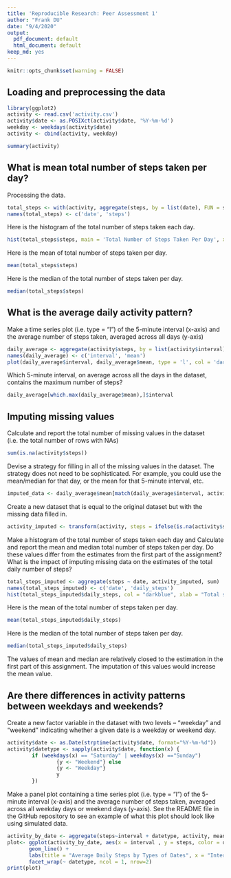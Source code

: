 ```yaml
---
title: 'Reproducible Research: Peer Assessment 1'
author: "Frank DU"
date: "9/4/2020"
output:
  pdf_document: default
  html_document: default
keep_md: yes
---
```

```r
knitr::opts_chunk$set(warning = FALSE)
```

## Loading and preprocessing the data
```r
library(ggplot2)
activity <- read.csv('activity.csv')
activity$date <- as.POSIXct(activity$date, '%Y-%m-%d')
weekday <- weekdays(activity$date)
activity <- cbind(activity, weekday)

summary(activity)
```


## What is mean total number of steps taken per day?

Processing the data.
```r
total_steps <- with(activity, aggregate(steps, by = list(date), FUN = sum, na.rm = TRUE))
names(total_steps) <- c('date', 'steps')
```

Here is the histogram of the total number of steps taken each day.
```r
hist(total_steps$steps, main = 'Total Number of Steps Taken Per Day', xlab = 'Total steps taken per day', col = 'darkblue', ylim = c(0, 20), breaks = seq(0, 25000, by = 2500))
```

Here is the mean of total number of steps taken per day.
```r
mean(total_steps$steps)
```

Here is the median of the total number of steps taken per day.
```r
median(total_steps$steps)
```



## What is the average daily activity pattern?

Make a time series plot (i.e. type = "l") of the 5-minute interval (x-axis) and the average number of steps taken, averaged across all days (y-axis)
```r
daily_average <- aggregate(activity$steps, by = list(activity$interval), FUN = mean, na.rm = TRUE)
names(daily_average) <- c('interval', 'mean')
plot(daily_average$interval, daily_average$mean, type = 'l', col = 'darkblue', lwd = 2, xlab = 'Interval', ylab = 'Average number of steps', main = 'Average Number of Steps Per Interval')
```

Which 5-minute interval, on average across all the days in the dataset, contains the maximum number of steps?
```r
daily_average[which.max(daily_average$mean),]$interval
```



## Imputing missing values

Calculate and report the total number of missing values in the dataset (i.e. the total number of rows with NAs)
```r
sum(is.na(activity$steps))
```

Devise a strategy for filling in all of the missing values in the dataset. The strategy does not need to be sophisticated. For example, you could use the mean/median for that day, or the mean for that 5-minute interval, etc.
```r
imputed_data <- daily_average$mean[match(daily_average$interval, activity$interval)]
```

Create a new dataset that is equal to the original dataset but with the missing data filled in.
```r
activity_imputed <- transform(activity, steps = ifelse(is.na(activity$steps), yes = imputed_data, no = activity$steps))
```

Make a histogram of the total number of steps taken each day and Calculate and report the mean and median total number of steps taken per day. Do these values differ from the estimates from the first part of the assignment? What is the impact of imputing missing data on the estimates of the total daily number of steps?
```r
total_steps_imputed <- aggregate(steps ~ date, activity_imputed, sum)
names(total_steps_imputed) <- c('date', 'daily_steps')
hist(total_steps_imputed$daily_steps, col = "darkblue", xlab = "Total steps per day", ylim = c(0,30), main = "Total Number of Steps Taken Per Day", breaks = seq(0,25000,by=2500))
```

Here is the mean of the total number of steps taken per day.
```r
mean(total_steps_imputed$daily_steps)
```

Here is the median of the total number of steps taken per day.
```r
median(total_steps_imputed$daily_steps)
```

The values of mean and median are relatively closed to the estimation in the first part of this assignment. The imputation of this values would increase the mean value.



## Are there differences in activity patterns between weekdays and weekends?

Create a new factor variable in the dataset with two levels – “weekday” and “weekend” indicating whether a given date is a weekday or weekend day.
```r
activity$date <- as.Date(strptime(activity$date, format="%Y-%m-%d"))
activity$datetype <- sapply(activity$date, function(x) {
        if (weekdays(x) == "Saturday" | weekdays(x) =="Sunday") 
                {y <- "Weekend"} else 
                {y <- "Weekday"}
                y
        })
```

Make a panel plot containing a time series plot (i.e. type = “l”) of the 5-minute interval (x-axis) and the average number of steps taken, averaged across all weekday days or weekend days (y-axis). See the README file in the GitHub repository to see an example of what this plot should look like using simulated data.
```r
activity_by_date <- aggregate(steps~interval + datetype, activity, mean, na.rm = TRUE)
plot<- ggplot(activity_by_date, aes(x = interval , y = steps, color = datetype)) +
       geom_line() +
       labs(title = "Average Daily Steps by Types of Dates", x = "Interval", y = "Average number of steps") +
       facet_wrap(~ datetype, ncol = 1, nrow=2)
print(plot)
```